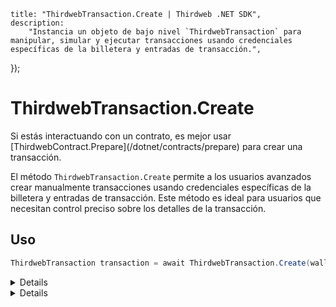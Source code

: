 
	title: "ThirdwebTransaction.Create | Thirdweb .NET SDK",
	description:
		"Instancia un objeto de bajo nivel `ThirdwebTransaction` para manipular, simular y ejecutar transacciones usando credenciales específicas de la billetera y entradas de transacción.",
});

# ThirdwebTransaction.Create

<Callout variant="warning" title="Caso de uso avanzado">
	Si estás interactuando con un contrato, es mejor usar
	[ThirdwebContract.Prepare](/dotnet/contracts/prepare) para crear una transacción.
</Callout>

El método `ThirdwebTransaction.Create` permite a los usuarios avanzados crear manualmente transacciones usando credenciales específicas de la billetera y entradas de transacción. Este método es ideal para usuarios que necesitan control preciso sobre los detalles de la transacción.

## Uso

```csharp
ThirdwebTransaction transaction = await ThirdwebTransaction.Create(wallet, txInput, chainId);
```

<Details summary="Parámetros">

### wallet (requerido)

Una instancia de `IThirdwebWallet`. Representa la billetera que se utilizará para realizar la transacción. La dirección de la billetera debe coincidir con la dirección desde la cual se especifica en txInput, si se proporciona.

### txInput (requerido)

Una instancia de `ThirdwebTransactionInput`. Esta estructura incluye los detalles necesarios, como la dirección de origen, el valor, el límite de gas y los datos de la transacción.

El campo `from` es opcional y, si no se proporciona, se establecerá por defecto en la dirección de la billetera.

### chainId (requerido)

El ID de cadena de la red blockchain como un `BigInteger`. Este ID especifica a qué red está destinada la transacción.

</Details>

<Details summary="Valor de retorno">

### ThirdwebTransaction

Devuelve una instancia de `ThirdwebTransaction` configurada con los parámetros proporcionados, lista para interactuar con la blockchain.

</Details>

